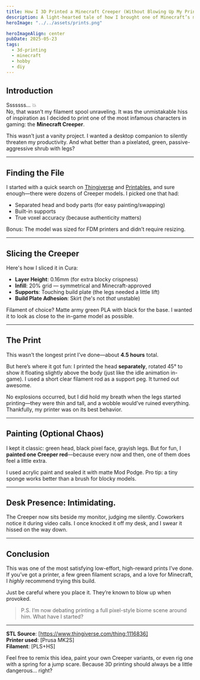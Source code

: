```yaml
---
title: How I 3D Printed a Minecraft Creeper (Without Blowing Up My Printer)
description: A light-hearted tale of how I brought one of Minecraft’s most explosive characters to life—layer by layer.
heroImage: "../../assets/prints.png"

heroImageAlign: center
pubDate: 2025-05-23
tags:
  - 3d-printing
  - minecraft
  - hobby
  - diy
---
```



## Introduction

Sssssss… 💥  
No, that wasn’t my filament spool unraveling. It was the unmistakable hiss of inspiration as I decided to print one of the most infamous characters in gaming: the **Minecraft Creeper**.

This wasn’t just a vanity project. I wanted a desktop companion to silently threaten my productivity. And what better than a pixelated, green, passive-aggressive shrub with legs?

---

## Finding the File

I started with a quick search on [Thingiverse](https://www.thingiverse.com/) and [Printables](https://www.printables.com/), and sure enough—there were dozens of Creeper models. I picked one that had:

- Separated head and body parts (for easy painting/swapping)
- Built-in supports
- True voxel accuracy (because authenticity matters)

Bonus: The model was sized for FDM printers and didn’t require resizing.

---

## Slicing the Creeper

Here's how I sliced it in Cura:

- **Layer Height**: 0.16mm (for extra blocky crispness)
- **Infill**: 20% grid — symmetrical and Minecraft-approved
- **Supports**: Touching build plate (the legs needed a little lift)
- **Build Plate Adhesion**: Skirt (he's not *that* unstable)

Filament of choice? Matte army green PLA with black for the base. I wanted it to look as close to the in-game model as possible.

---

## The Print

This wasn’t the longest print I’ve done—about **4.5 hours** total.

But here’s where it got fun: I printed the head **separately**, rotated 45° to show it floating slightly above the body (just like the idle animation in-game). I used a short clear filament rod as a support peg. It turned out awesome.

No explosions occurred, but I did hold my breath when the legs started printing—they were thin and tall, and a wobble would’ve ruined everything. Thankfully, my printer was on its best behavior.

---

## Painting (Optional Chaos)

I kept it classic: green head, black pixel face, grayish legs. But for fun, I **painted one Creeper red**—because every now and then, one of them does feel a little extra.

I used acrylic paint and sealed it with matte Mod Podge. Pro tip: a tiny sponge works better than a brush for blocky models.

---

## Desk Presence: Intimidating.

The Creeper now sits beside my monitor, judging me silently. Coworkers notice it during video calls. I once knocked it off my desk, and I swear it hissed on the way down.

---

## Conclusion

This was one of the most satisfying low-effort, high-reward prints I’ve done. If you’ve got a printer, a few green filament scraps, and a love for Minecraft, I *highly* recommend trying this build.

Just be careful where you place it. They’re known to blow up when provoked.

> P.S. I’m now debating printing a full pixel-style biome scene around him. What have I started?

---

**STL Source**: [https://www.thingiverse.com/thing:1116836]  
**Printer used**: [Prusa MK2S]  
**Filament**: [PLS+HS]

Feel free to remix this idea, paint your own Creeper variants, or even rig one with a spring for a jump scare. Because 3D printing should always be a little dangerous... right?
